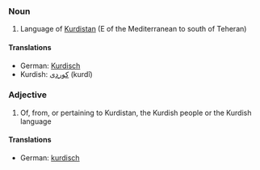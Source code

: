 ===Noun===

# Language of [[Kurdistan]] (E of the Mediterranean to south of Teheran)

====Translations====

*German: [[Kurdisch]]
*Kurdish: [[کوردی]] (kurdî)

===Adjective===

# Of, from, or pertaining to Kurdistan, the Kurdish people or the Kurdish language

====Translations====

*German: [[kurdisch]]